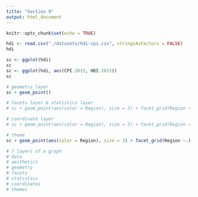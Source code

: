 ```yaml
---
title: "Section 9"
output: html_document
---
```


```r
knitr::opts_chunk$set(echo = TRUE)
``` 

```r
hdi <- read.csv("./datasets/hdi-cpi.csv", stringsAsFactors = FALSE)
hdi

sc <- ggplot(hdi)
sc
sc <- ggplot(hdi, aes(CPI.2015, HDI.2015))
sc

# geometry layer
sc + geom_point()

# facets layer & statistics layer
# sc + geom_point(aes(color = Region), size = 3) + facet_grid(Region ~.) + stat_smooth()

# coordinate layer
# sc + geom_point(aes(color = Region), size = 3) + facet_grid(Region ~.) + stat_smooth() + coord_cartesian(xlim = c(0.75, 1))

# theme
sc + geom_point(aes(color = Region), size = 3) + facet_grid(Region ~.) + stat_smooth() + theme_minimal()

# 7 layers of a graph
# data
# aesthetics
# geometry
# facets
# statistics
# coordinates
# themes
``` 